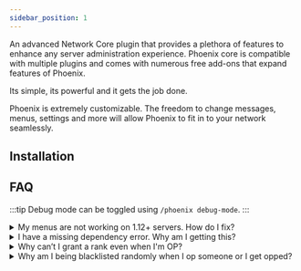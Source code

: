 ```yaml
---
sidebar_position: 1
---
```



An advanced Network Core plugin that provides a plethora of features to enhance any server administration experience. Phoenix core is compatible with multiple plugins and comes with numerous free add-ons that expand features of Phoenix.

Its simple, its powerful and it gets the job done.

Phoenix is extremely customizable. The freedom to change messages, menus, settings and more will allow Phoenix to fit in to your network seamlessly.

## Installation

<Tabs queryString="type">
    <TabItem value="spigot" label="Spigot / Paper" default>
        <Spigot />
    </TabItem>
    <TabItem value="proxy" label="Velocity / Bungee">
        <Proxy />
    </TabItem>
</Tabs>

## FAQ

:::tip
Debug mode can be toggled using `/phoenix debug-mode`.
:::

<details>
<summary>My menus are not working on 1.12+ servers. How do I fix?</summary>

Change `fill-glass` in `menus.yml` to something like `GRAY_STAINED_GLASS_PANE`, then restart.
</details>

<details>
<summary>I have a missing dependency error. Why am I getting this?</summary>

You are missing a required dependency that Phoenix relies on, please ensure you have all plugins listed below.

- PlaceholderAPI
</details>

<details>
<summary>Why can’t I grant a rank even when I'm OP?</summary>

Please ensure you have `core.grant.*` or `core.grant.<rank>`, and your rank is above the rank you're trying to grant.
</details>

<details>
<summary>Why am I being blacklisted randomly when I op someone or I get opped?</summary>

This is because you arent a [security user](/Phoenix/Features/Security).
Execute `/security add <player> [admin]` in console to fix this.

You can also turn security off in config but it is highly recommended not to.
</details>

